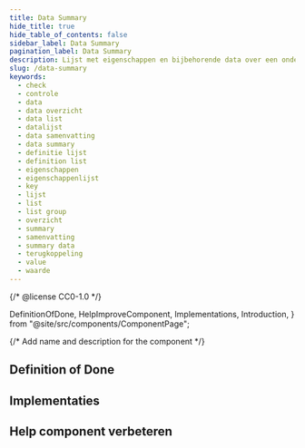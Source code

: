 ```yaml
---
title: Data Summary
hide_title: true
hide_table_of_contents: false
sidebar_label: Data Summary
pagination_label: Data Summary
description: Lijst met eigenschappen en bijbehorende data over een onderwerp.
slug: /data-summary
keywords:
  - check
  - controle
  - data
  - data overzicht
  - data list
  - datalijst
  - data samenvatting
  - data summary
  - definitie lijst
  - definition list
  - eigenschappen
  - eigenschappenlijst
  - key
  - lijst
  - list
  - list group
  - overzicht
  - summary
  - samenvatting
  - summary data
  - terugkoppeling
  - value
  - waarde
---
```


{/* @license CC0-1.0 */}

  DefinitionOfDone,
  HelpImproveComponent,
  Implementations,
  Introduction,
} from "@site/src/components/ComponentPage";

{/* Add name and description for the component */}


<Introduction component={component} headingLevel={1} description={description} />

## Definition of Done

<DefinitionOfDone component={component} headingLevel={3} />

## Implementaties

<Implementations component={component} headingLevel={3} />

## Help component verbeteren

<HelpImproveComponent component={component} headingLevel={3} />

